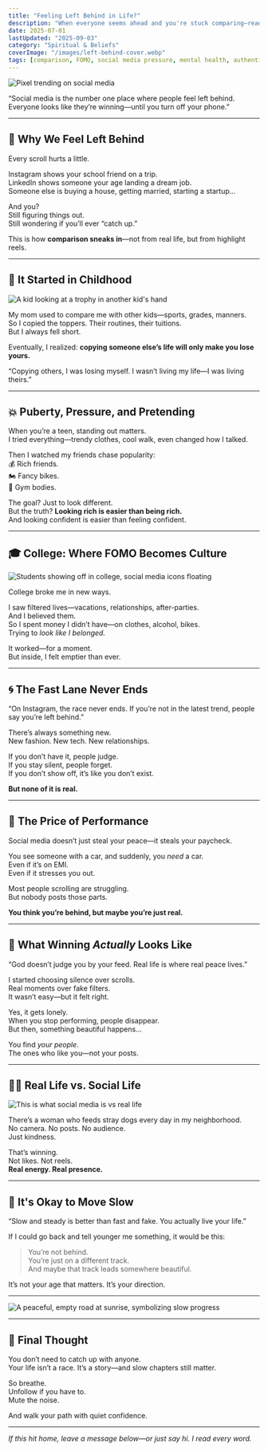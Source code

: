 ```yaml
---
title: "Feeling Left Behind in Life?"
description: "When everyone seems ahead and you're stuck comparing—read this. It's not your fault, and you're not really behind."
date: 2025-07-01
lastUpdated: "2025-09-03"
category: "Spiritual & Beliefs"
coverImage: "/images/left-behind-cover.webp"
tags: [comparison, FOMO, social media pressure, mental health, authenticity, introvert life, Gen Z mindset]
---
```



<Image
  src="/images/trending-woman1.webp"
  alt="Pixel trending on social media"
  width={900}
  height={400}
  className="rounded-xl my-6 mx-auto shadow-lg"
/>

<Quote>
  “Social media is the number one place where people feel left behind. Everyone looks like they’re winning—until you turn off your phone.”  
</Quote>

---

## 📱 Why We Feel Left Behind

Every scroll hurts a little.

Instagram shows your school friend on a trip.  
LinkedIn shows someone your age landing a dream job.  
Someone else is buying a house, getting married, starting a startup...

And you?  
Still figuring things out.  
Still wondering if you’ll ever “catch up.”

This is how **comparison sneaks in**—not from real life, but from highlight reels.

---

## 👶 It Started in Childhood

<Image
  src="/images/comparison-childhood.webp"
  alt="A kid looking at a trophy in another kid's hand"
  width={900}
  height={400}
  className="rounded-xl my-6 mx-auto shadow-lg"
/>

My mom used to compare me with other kids—sports, grades, manners.  
So I copied the toppers. Their routines, their tuitions.  
But I always fell short.

Eventually, I realized: **copying someone else’s life will only make you lose yours.**

<Quote>
  “Copying others, I was losing myself. I wasn’t living my life—I was living theirs.”
</Quote>

---

## 💥 Puberty, Pressure, and Pretending

When you’re a teen, standing out matters.  
I tried everything—trendy clothes, cool walk, even changed how I talked.

Then I watched my friends chase popularity:  
💰 Rich friends.  
🏍️ Fancy bikes.  
💪 Gym bodies.

The goal? Just to look different.  
But the truth? **Looking rich is easier than being rich.**  
And looking confident is easier than feeling confident.

---

## 🎓 College: Where FOMO Becomes Culture

<Image
  src="/images/social-media.webp"
  alt="Students showing off in college, social media icons floating"
  width={900}
  height={400}
  className="rounded-xl my-6 mx-auto shadow-lg"
/>

College broke me in new ways.

I saw filtered lives—vacations, relationships, after-parties.  
And I believed them.  
So I spent money I didn’t have—on clothes, alcohol, bikes.  
Trying to *look like I belonged.*

It worked—for a moment.  
But inside, I felt emptier than ever.

---

## 🌀 The Fast Lane Never Ends

<Quote>
  “On Instagram, the race never ends. If you’re not in the latest trend, people say you’re left behind.”
</Quote>

There’s always something new.  
New fashion. New tech. New relationships.

If you don’t have it, people judge.  
If you stay silent, people forget.  
If you don’t show off, it’s like you don’t exist.

**But none of it is real.**

---

## 💸 The Price of Performance

Social media doesn’t just steal your peace—it steals your paycheck.

You see someone with a car, and suddenly, you *need* a car.  
Even if it’s on EMI.  
Even if it stresses you out.

Most people scrolling are struggling.  
But nobody posts those parts.

**You think you’re behind, but maybe you’re just real.**

---

## 🙌 What Winning *Actually* Looks Like

<Quote>
  “God doesn’t judge you by your feed. Real life is where real peace lives.”
</Quote>

I started choosing silence over scrolls.  
Real moments over fake filters.  
It wasn’t easy—but it felt right.

Yes, it gets lonely.  
When you stop performing, people disappear.  
But then, something beautiful happens…

You find *your people*.  
The ones who like you—not your posts.

---

## 🧘‍♂️ Real Life vs. Social Life

<Image
  src="/images/real-vs-social.webp"
  alt="This is what social media is vs real life"
  width={900}
  height={400}
  className="rounded-xl my-6 mx-auto shadow-lg"
/>

There’s a woman who feeds stray dogs every day in my neighborhood.  
No camera. No posts. No audience.  
Just kindness.

That’s winning.  
Not likes. Not reels.  
**Real energy. Real presence.**

---

## 🐢 It's Okay to Move Slow

<Quote>
  “Slow and steady is better than fast and fake. You actually live your life.”
</Quote>

If I could go back and tell younger me something, it would be this:

> You’re not behind.  
> You’re just on a different track.  
> And maybe that track leads somewhere beautiful.

It’s not your age that matters. It’s your direction.

---

<Image
  src="/images/slow-lane.webp"
  alt="A peaceful, empty road at sunrise, symbolizing slow progress"
  width={900}
  height={400}
  className="rounded-xl my-6 mx-auto shadow-lg"
/>

---

## 🧡 Final Thought

You don’t need to catch up with anyone.  
Your life isn’t a race. It’s a story—and slow chapters still matter.

So breathe.  
Unfollow if you have to.  
Mute the noise.

And walk your path with quiet confidence.

---

*If this hit home, leave a message below—or just say hi. I read every word.*

